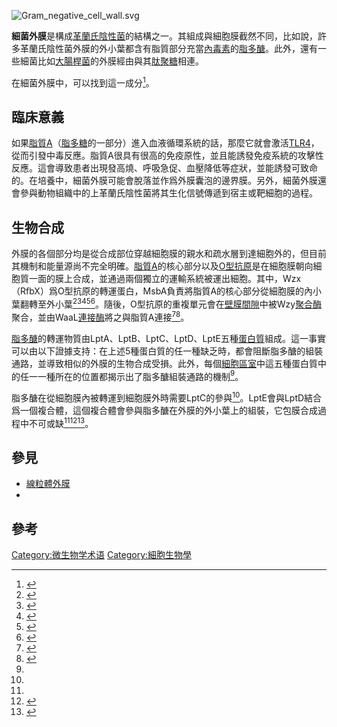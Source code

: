 [[Image:Gram_negative_cell_wall.svg|thumb]]
{{Infobox protein family
| Symbol = LptC
| Name = Lipopolysaccharide-assembly, LptC-related
| image = 
| width = 
| caption = 
| Pfam = PF06835
| Pfam_clan = CL0259 
| InterPro = IPR010664
| SMART = 
| PROSITE = 
| MEROPS = 
| SCOP = 
| TCDB = 
| OPM family = 
| OPM protein = 
| CAZy = 
| CDD = 
}}
{{Infobox protein family
| Symbol = LptE
| Name = Lipopolysaccharide-assembly
| image = 
| width = 
| caption = crystal structure of the a1ksw9_neimf protein from neisseria meningitidis. northeast structural genomics consortium target mr36a
| Pfam = PF04390
| Pfam_clan =  
| InterPro = IPR007485
| SMART = 
| PROSITE = 
| MEROPS = 
| SCOP = 
| TCDB = 
| OPM family = 
| OPM protein = 
| CAZy = 
| CDD = 
}}

'''細菌外膜'''是構成[[革蘭氏陰性菌|革蘭氏陰性菌]]的結構之一。其組成與細胞膜截然不同，比如說，許多革蘭氏陰性菌外膜的外小葉都含有脂質部分充當[[內毒素|內毒素]]的[[脂多醣|脂多醣]]。此外，還有一些細菌比如[[大腸桿菌|大腸桿菌]]的外膜經由{{link-en|博朗脂蛋白|Braun's lipoprotein}}與其[[肽聚糖|肽聚糖]]相連。

在細菌外膜中，可以找到{{link-en|孔道蛋白|Porin (protein)}}這一成分<ref name="pmid1652557">{{cite journal |author=van der Ley P, Heckels JE, Virji M, Hoogerhout P, Poolman JT |title=Topology of outer membrane porins in pathogenic Neisseria spp |journal=Infection and immunity |volume=59 |issue=9 |pages=2963–71 |date=September 1991 |pmid=1652557 |pmc=258120 |doi= |url=http://iai.asm.org/cgi/pmidlookup?view=long&pmid=1652557 |access-date=2014-10-02 |archive-date=2019-12-12 |archive-url=https://web.archive.org/web/20191212152608/http://iai.asm.org/cgi/pmidlookup?view=long&pmid=1652557 |dead-url=no }}</ref>。

==臨床意義==
如果[[脂質A|脂質A]]（[[脂多糖|脂多糖]]的一部分）進入血液循環系統的話，那麼它就會激活[[TLR4|TLR4]]，從而引發中毒反應。脂質A很具有很高的免疫原性，並且能誘發免疫系統的攻擊性反應。這會導致患者出現發高燒、呼吸急促、血壓降低等症狀，並能誘發可致命的{{link-en|內毒素休克|Toxic shock syndrome}}。在培養中，細菌外膜可能會脫落並作爲外膜囊泡的邊界膜。另外，細菌外膜還會參與動物組織中的{{link-en|宿主-病原體接口|Host-pathogen interface}}上革蘭氏陰性菌將其生化信號傳遞到宿主或靶細胞的過程。

==生物合成==
外膜的各個部分均是從合成部位穿越細胞膜的親水和疏水層到達細胞外的，但目前其機制和能量源尚不完全明確。[[脂質A|脂質A]]的核心部分以及[[脂多糖|O型抗原]]是在細胞膜朝向細胞質一面的膜上合成，並通過兩個獨立的運輸系統被運出細胞。其中，Wzx（RfbX）爲O型抗原的轉運蛋白，{{link-en|ABC轉運蛋白|ABC transporter}}MsbA負責將脂質A的核心部分從細胞膜的內小葉翻轉至外小葉<ref name="pmid10574995">{{cite journal | author = Feldman MF, Marolda CL, Monteiro MA, Perry MB, Parodi AJ, Valvano MA | title = The activity of a putative polyisoprenol-linked sugar translocase (Wzx) involved in Escherichia coli O antigen assembly is independent of the chemical structure of the O repeat | journal = J. Biol. Chem. | volume = 274 | issue = 49 | pages = 35129–38 |date=December 1999 | pmid = 10574995 | doi = 10.1074/jbc.274.49.35129| url = }}</ref><ref name="pmid8606190">{{cite journal | author = Liu D, Cole RA, Reeves PR | title = An O-antigen processing function for Wzx (RfbX): a promising candidate for O-unit flippase | journal = J. Bacteriol. | volume = 178 | issue = 7 | pages = 2102–7 |date=April 1996 | pmid = 8606190 | pmc = 177911 | doi = | url =https://archive.org/details/sim_journal-of-bacteriology_1996-04_178_7/page/2102}}</ref><ref name="pmid11278265">{{cite journal | author = Doerrler WT, Reedy MC, Raetz CR | title = An Escherichia coli mutant defective in lipid export | journal = J. Biol. Chem. | volume = 276 | issue = 15 | pages = 11461–4 |date=April 2001 | pmid = 11278265 | doi = 10.1074/jbc.C100091200 | url = }}</ref><ref name="pmid8809774">{{cite journal | author = Polissi A, Georgopoulos C | title = Mutational analysis and properties of the msbA gene of Escherichia coli, coding for an essential ABC family transporter | journal = Mol. Microbiol. | volume = 20 | issue = 6 | pages = 1221–33 |date=June 1996 | pmid = 8809774 | doi = 10.1111/j.1365-2958.1996.tb02642.x| url =https://archive.org/details/sim_molecular-microbiology_1996-06_20_6/page/1221}}</ref><ref name="pmid9575204">{{cite journal | author = Zhou Z, White KA, Polissi A, Georgopoulos C, Raetz CR | title = Function of Escherichia coli MsbA, an essential ABC family transporter, in lipid A and phospholipid biosynthesis | journal = J. Biol. Chem. | volume = 273 | issue = 20 | pages = 12466–75 |date=May 1998 | pmid = 9575204 | doi = 10.1074/jbc.273.20.12466| url = }}</ref>。隨後，O型抗原的重複單元會在[[周质空间|壁膜間隙]]中被Wzy[[聚合酶|聚合酶]]聚合，並由WaaL[[連接酶|連接酶]]將之與脂質A連接<ref name="pmid12045108">{{cite journal | author = Raetz CR, Whitfield C | title = Lipopolysaccharide endotoxins | journal = Annu. Rev. Biochem. | volume = 71 | issue = | pages = 635–700 | year = 2002 | pmid = 12045108 | pmc = 2569852 | doi = 10.1146/annurev.biochem.71.110601.135414 | url =https://archive.org/details/sim_annual-review-of-biochemistry_2002_71/page/635}}</ref><ref name="pmid18424520">{{cite journal | author = Sperandeo P, Lau FK, Carpentieri A, De Castro C, Molinaro A, Deho G, Silhavy TJ, Polissi A | title = Functional analysis of the protein machinery required for transport of lipopolysaccharide to the outer membrane of Escherichia coli | journal = J. Bacteriol. | volume = 190 | issue = 13 | pages = 4460–9 |date=July 2008 | pmid = 18424520 | pmc = 2446812 | doi = 10.1128/JB.00270-08 | url =https://archive.org/details/sim_journal-of-bacteriology_2008-07_190_13/page/4460}}</ref>。

[[脂多醣|脂多醣]]的轉運物質由LptA、LptB、LptC、LptD、LptE五種[[蛋白質|蛋白質]]組成。這一事實可以由以下證據支持：在上述5種蛋白質的任一種缺乏時，都會阻斷脂多醣的組裝通路，並導致相似的外膜的生物合成受損。此外，每個[[細胞區室|細胞區室]]中這五種蛋白質中的任一一種所在的位置都揭示出了脂多醣組裝通路的機制<ref name="pmid18424520"/>。

脂多醣在從細胞膜內被轉運到細胞膜外時需要LptC的參與<ref name="pmid18424520"/>。LptE會與LptD結合爲一個複合體，這個複合體會參與脂多醣在外膜的外小葉上的組裝，它包膜合成過程中不可或缺<ref name="pmid18424520"/><ref name="pmid16861298">{{cite journal | author = Wu T, McCandlish AC, Gronenberg LS, Chng SS, Silhavy TJ, Kahne D | title = Identification of a protein complex that assembles lipopolysaccharide in the outer membrane of Escherichia coli | journal = Proc. Natl. Acad. Sci. U.S.A. | volume = 103 | issue = 31 | pages = 11754–9 |date=August 2006 | pmid = 16861298 | pmc = 1544242 | doi = 10.1073/pnas.0604744103 | url = }}</ref><ref name="pmid15192148">{{cite journal | author = Bos MP, Tefsen B, Geurtsen J, Tommassen J | title = Identification of an outer membrane protein required for the transport of lipopolysaccharide to the bacterial cell surface | journal = Proc. Natl. Acad. Sci. U.S.A. | volume = 101 | issue = 25 | pages = 9417–22 |date=June 2004 | pmid = 15192148 | pmc = 438991 | doi = 10.1073/pnas.0402340101 | url = }}</ref>。

==參見==
*[[線粒體外膜|線粒體外膜]]
*{{link-en|宿主-病原體接口|Host-pathogen interface}}

==參考==
{{reflist}}

{{細菌}}
{{InterPro content|IPR007485}}

{{InterPro content|IPR010664}}

[[Category:微生物学术语|Category:微生物学术语]]
[[Category:細胞生物學|Category:細胞生物學]]